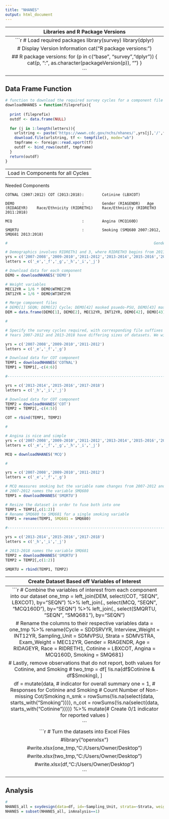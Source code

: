 ---
title: "NHANES"
output: html_document
---
------------------------------------------------------------------------------------------------------------------------------------------------------------------------------------
                                                                  Libraries and R Package Versions
------------------------------------------------------------------------------------------------------------------------------------------------------------------------------------
```{r}

# Load required packages
library(survey)
library(dplyr)

# Display Version Information 
cat("R package versions:\n")

## R package versions:
for (p in c("base", "survey","dplyr")) { 
  cat(p, ": ", as.character(packageVersion(p)), "\n")
}

```
------------------------------------------------------------------------------------------------------------------------------------------------------------------------------------
                                                                       Data Frame Function
------------------------------------------------------------------------------------------------------------------------------------------------------------------------------------
```{r}

# function to download the required survey cycles for a component file  
downloadNHANES = function(fileprefix){
  
  print (fileprefix)
  outdf <- data.frame(NULL)
  
  for (j in 1:length(letters)){
    urlstring <- paste('https://wwwn.cdc.gov/nchs/nhanes/',yrs[j],'/',fileprefix,letters[j],'.XPT', sep='')
    download.file(urlstring, tf <- tempfile(), mode="wb")
    tmpframe <- foreign::read.xport(tf)
    outdf <- bind_rows(outdf, tmpframe)
  }
  return(outdf)
}

```
------------------------------------------------------------------------------------------------------------------------------------------------------------------------------------
                                                                Load in Components for all Cycles
------------------------------------------------------------------------------------------------------------------------------------------------------------------------------------

Needed Components

    COTNAL (2007:2012) COT (2013:2018):        Cotinine (LBXCOT)
    
    DEMO                              :        Gender (RIAGENDR)   Age (RIDAGEYR)    Race/Ethnicity (RIDRETH1)    Race/Ethnicity (RIDRETH3 2011:2018)
    
    MCQ                               :        Angina (MCQ160D)
    
    SMQRTU                            :        Smoking (SMQ680 2007:2012, SMQ681 2013:2018)


```{r}
#                                                                 Gender, Age, Race + Ethnicity

# Demographics involves RIDRETh1 and 3, where RIDRETH3 begins from 2011 onward
yrs = c('2007-2008','2009-2010','2011-2012','2013-2014','2015-2016','2017-2018')
letters = c('_e','_f','_g','_h','_i','_j')

# Download data for each component
DEMO = downloadNHANES('DEMO')

# Weight variables 
MEC12YR = 1/6 * DEMO$WTMEC2YR
INT12YR = 1/6 * DEMO$WTINT2YR

# Merge component files
# DEMO[1] SEQN; DEMO[2] Cycle; DEMO[42] masked psuedo-PSU, DEMO[43] masked psuedo-stratum, DEMO[5] Gender; DEMO[6] Age; DEMO[9] Race/Ethnicity
DEM = data.frame(DEMO[1], DEMO[2], MEC12YR, INT12YR, DEMO[42], DEMO[43], DEMO[5], DEMO[6], DEMO[9])

```

```{r}
#                                                                           Cotinine

# Specify the survey cycles required, with corresponding file suffixes
# Years 2007-2012 and 2013-2018 have differing sizes of datasets. We will edit and combine them into a single component

yrs = c('2007-2008','2009-2010','2011-2012')
letters = c('_e','_f','_g')

# Download data for COT component
TEMP1 = downloadNHANES('COTNAL')
TEMP1 = TEMP1[,-c(4:6)]

#-------------------------------------------------------------------------------#

yrs = c('2013-2014','2015-2016','2017-2018')
letters = c('_h','_i','_j')

# Download data for COT component
TEMP2 = downloadNHANES('COT')
TEMP2 = TEMP2[,-c(4:5)]

COT = rbind(TEMP1, TEMP2)
```

```{r}
#                                                                            Angina

# Angina is nice and simple
yrs = c('2007-2008','2009-2010','2011-2012','2013-2014','2015-2016','2017-2018')
letters = c('_e','_f','_g','_h','_i','_j')

MCQ = downloadNHANES('MCQ')
```

```{r}
#                                                                            Smoking

yrs = c('2007-2008','2009-2010','2011-2012')
letters = c('_e','_f','_g')

# MCQ measures smoking but the variable name changes from 2007-2012 and 2013-2018
# 2007-2012 names the variable SMQ680
TEMP1 = downloadNHANES('SMQRTU')

# Resize the dataset in order to fuse both into one
TEMP1 = TEMP1[,c(1:2)]
# Rename SMQ680 to SMQ681 for a single smoking variable
TEMP1 = rename(TEMP1, SMQ681 = SMQ680)

#-------------------------------------------------------------------------------#

yrs = c('2013-2014','2015-2016','2017-2018')
letters = c('_h','_i','_j')

# 2013-2018 names the variable SMQ681
TEMP2 = downloadNHANES('SMQRTU')
TEMP2 = TEMP2[,c(1:2)]

SMQRTU = rbind(TEMP1, TEMP2)
```
------------------------------------------------------------------------------------------------------------------------------------------------------------------------------------
                                                           Create Dataset Based off Variables of Interest
------------------------------------------------------------------------------------------------------------------------------------------------------------------------------------
```{r}

# Combine the variables of interest from each component into our dataset
one_tmp = left_join(DEM, select(COT, "SEQN", LBXCOT), by="SEQN") %>% 
  left_join(., select(MCQ, "SEQN", "MCQ160D"), by="SEQN") %>% 
  left_join(., select(SMQRTU, "SEQN", "SMQ681"), by="SEQN")

# Rename the columns to their respective variables
data = one_tmp %>% rename(Cycle = SDDSRVYR, Interview_Weight = INT12YR, Sampling_Unit = SDMVPSU, Strata = SDMVSTRA, Exam_Weight = MEC12YR, Gender = RIAGENDR, Age = RIDAGEYR, Race = RIDRETH1, Cotinine = LBXCOT, Angina = MCQ160D, Smoking = SMQ681)

# Lastly, remove observations that do not report, both values for Cotinine, and Smoking
# two_tmp = df[ !is.na(df$Cotinine & df$Smoking), ]

df = mutate(data,
            # indicator for overall summary
            one = 1,
            # Responses for Cotinine and Smoking
            # Count Number of Non-missing Cot/Smoking
            n_smk = rowSums(!is.na(select(data, starts_with("Smoking")))),
            n_cot = rowSums(!is.na(select(data, starts_with("Cotinine"))))) %>%
     mutate(# Create 0/1 indicator for reported values
            )

```

```{r}
# Turn the datasets into Excel Files

#library("openxlsx")

#write.xlsx(one_tmp,"C:/Users/Owner/Desktop")

#write.xlsx(two_tmp,"C:/Users/Owner/Desktop")

#write.xlsx(df,"C:/Users/Owner/Desktop")

```
------------------------------------------------------------------------------------------------------------------------------------------------------------------------------------
                                                                            Analysis
------------------------------------------------------------------------------------------------------------------------------------------------------------------------------------
```{r}

#
NHANES_all = svydesign(data=df, id=~Sampling_Unit, strata=~Strata, weights=~Exam_Weight, nest=T)
NHANES = subset(NHANES_all, inAnalysis==1)

```

